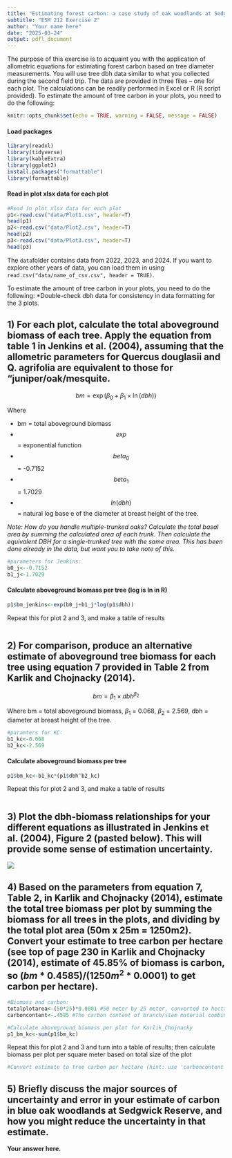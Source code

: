 ```yaml
---
title: "Estimating forest carbon: a case study of oak woodlands at Sedgwick Ranch Reserve"
subtitle: "ESM 212 Exercise 2"
author: "Your name here"
date: "2025-03-24"
output: pdfl_document
---
```


The purpose of this exercise is to acquaint you with the application of allometric equations for estimating forest carbon based on tree diameter measurements. You will use tree dbh data similar to what you collected during the second field trip. The data are provided in three files -- one for each plot. The calculations can be readily performed in Excel or R (R script provided). To estimate the amount of tree carbon in your plots, you need to do the following:

```r
knitr::opts_chunk$set(echo = TRUE, warning = FALSE, message = FALSE)
```

#### Load packages

```r
library(readxl)
library(tidyverse)
library(kableExtra)
library(ggplot2)
install.packages("formattable")
library(formattable)
```

#### Read in plot xlsx data for each plot

```r
#Read in plot xlsx data for each plot
p1<-read.csv("data/Plot1.csv", header=T)
head(p1)
p2<-read.csv("data/Plot2.csv", header=T)
head(p2)
p3<-read.csv("data/Plot3.csv", header=T)
head(p3)
```

The `data`folder contains data from 2022, 2023, and 2024. If you want to explore other years of data, you can load them in using `read.csv("data/name_of_csv.csv", header = TRUE)`.

To estimate the amount of tree carbon in your plots, you need to do the following: \*Double-check dbh data for consistency in data formatting for the 3 plots.

## 1) For each plot, calculate the total aboveground biomass of each tree. Apply the equation from table 1 in Jenkins et al. (2004), assuming that the allometric parameters for Quercus douglasii and Q. agrifolia are equivalent to those for "juniper/oak/mesquite.

$$bm = \exp(\beta_0 + \beta_1 \times \ln(dbh))$$

Where

-   bm = total aboveground biomass
-   $$exp$$ = exponential function
-   $$beta_0$$ = -0.7152
-   $$beta_1$$= 1.7029
-   $$ln(dbh)$$ = natural log base e of the diameter at breast height of the tree.

*Note: How do you handle multiple-trunked oaks? Calculate the total basal area by summing the calculated area of each trunk. Then calculate the equivalent DBH for a single-trunked tree with the same area. This has been done already in the data, but want you to take note of this.*

```r
#parameters for Jenkins:
b0_j<--0.7152
b1_j<-1.7029
```

#### Calculate aboveground biomass per tree (log is ln in R)

```r
p1$bm_jenkins<-exp(b0_j+b1_j*log(p1$dbh))
```

Repeat this for plot 2 and 3, and make a table of results

```r

```

## 2) For comparison, produce an alternative estimate of aboveground tree biomass for each tree using equation 7 provided in Table 2 from Karlik and Chojnacky (2014).

$$bm = \beta_1 \times dbh^{\beta_2}$$

Where bm = total aboveground biomass, $\beta_1$ = 0.068, $\beta_2$ = 2.569, dbh = diameter at breast height of the tree.

```r
#paramters for KC:
b1_kc<-0.068
b2_kc<-2.569
```

#### Calculate aboveground biomass per tree

```r
p1$bm_kc<-b1_kc*(p1$dbh^b2_kc)
```

Repeat this for plot 2 and 3, and make a table of results

```r

```

## 3) Plot the dbh-biomass relationships for your different equations as illustrated in Jenkins et al. (2004), Figure 2 (pasted below). This will provide some sense of estimation uncertainty.

![](figure2.png)

## 4) Based on the parameters from equation 7, Table 2, in Karlik and Chojnacky (2014), estimate the total tree biomass per plot by summing the biomass for all trees in the plots, and dividing by the total plot area (50m x 25m = 1250m2). Convert your estimate to tree carbon per hectare (see top of page 230 in Karlik and Chojnacky (2014), estimate of 45.85% of biomass is carbon, so $(bm*0.4585)/(1250m^2*0.0001)$ to get carbon per hectare).

```r
#Biomass and carbon:
totalplotarea<-(50*25)*0.0001 #50 meter by 25 meter, converted to hectares
carboncontent<-.4585 #The carbon content of branch/stem material combined ranged from 45.06% to 46.70%, with a mean of 45.85% (SE 0.276%); mean can be used to convert biomass to carbon storage

#Calculate aboveground biomass per plot for Karlik_Chojnacky
p1_bm_kc<-sum(p1$bm_kc)

```

Repeat this for plot 2 and 3 and turn into a table of results; then calculate biomass per plot per square meter based on total size of the plot

```r
#Convert estimate to tree carbon per hectare (hint: use 'carboncontent' variable to convert biomass estimates to carbon; then use 'totalplotarea' in hectares variable to convert to carbon per hectare) #make a table of the output

```

## 5) Briefly discuss the major sources of uncertainty and error in your estimate of carbon in blue oak woodlands at Sedgwick Reserve, and how you might reduce the uncertainty in that estimate.

**Your answer here.**
